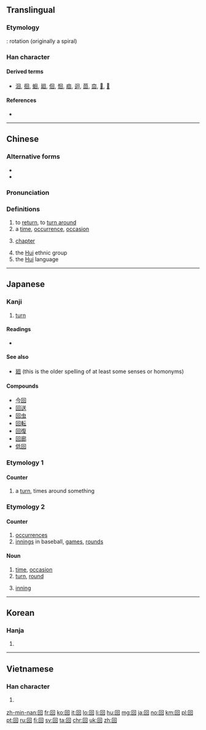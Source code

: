 {{character info/new}}
{{also|何|向|同}}
==Translingual==
{{stroke order|type=animate}}

===Etymology===
{{Han etyl}}
{{liushu|p}}: rotation (originally a spiral)

===Han character===
{{Han char|rn=31|rad=囗|as=03|sn=6|four=60600|canj=WR|ids=⿴囗口}}

====Derived terms====
* [[洄]], [[徊]], [[蛔]], [[廻]], [[佪]], [[恛]], [[痐]], [[迴]], [[茴]], [[㐭]], [[𩫖]], [[𠬸]]

====References====
* {{Han ref|kx=0216.260|dkj=04690|dj=0422.040|hdz=10712.020|uh=56DE|ud=22238|bh=A65E|bd=42590}}

----

==Chinese==
{{zh-forms}}

===Alternative forms===
* {{zh-l|囬}}
* {{zh-l|囘}}

===Pronunciation===
{{zh-pron
|m=huí|ma=zh-huí.ogg
|c=wui4
|h=pfs=fì
|w=3hhue
|mn=hoê/hê/kòe/kè
|mc=y
|oc=y
|cat=pn,v,n
}}

===Definitions===
{{zh-hanzi}}

# to [[return]], to [[turn around]]
# a [[time]], [[occurrence]], [[occasion]]
# {{cx|literary|lang=zh}} [[chapter]]
# the [[Hui]] ethnic group
# the [[Hui]] language

----

==Japanese==

===Kanji===
{{ja-kanji|grade=2|rs=囗03}}

# [[turn]]

====Readings====
* {{ja-readings
|goon=[[え]] (e) < [[ゑ]] (we)
|kanon=[[かい]] (kai), < [[くわい]] (kwai)
|toon=[[うい]] (ui) {{qualifier|non-[[w:Jōyō kanji|Jōyō]] reading}}
|kun=[[まわす]] (mawa-su), [[まわる]] (mawa-ru), [[めぐる]] (megu-ru), [[めぐらす]] (megu-rasu)}}

====See also====
* [[廻]] (this is the older spelling of at least some senses or homonyms)

====Compounds====
{{der-top}}
* [[今回]]
* [[回送]]
* [[回虫]]
* [[回転]]
* [[回復]]
* [[回廊]]
* [[低回]]
{{der-bottom}}

===Etymology 1===

====Counter====
{{ja-pos|まわり|counter}}

# a [[turn]], times around something

===Etymology 2===

====Counter====
{{ja-pos|かい|counter}}

# [[occurrence]]s
# [[innings]] in baseball, [[games]], [[rounds]]

====Noun====
{{ja-noun|かい}}

# [[time]], [[occasion]]
# [[turn]], [[round]]
# {{cx|baseball|softball|lang=ja|sort=かい}} [[inning]]

----

==Korean==

===Hanja===
{{ko-hanja|hangeul=회|mr=hoe}}

# {{defn|lang=ko|sort=囗03}}

----

==Vietnamese==

===Han character===
{{vi-hantu|[[hồi]], [[hòi]]|rs=囗03}}

# {{defn|lang=vi|sort=囗03}}

[[zh-min-nan:回]]
[[fr:回]]
[[ko:回]]
[[it:回]]
[[lo:回]]
[[li:回]]
[[hu:回]]
[[mg:回]]
[[ja:回]]
[[no:回]]
[[km:回]]
[[pl:回]]
[[pt:回]]
[[ru:回]]
[[fi:回]]
[[sv:回]]
[[ta:回]]
[[chr:回]]
[[uk:回]]
[[zh:回]]